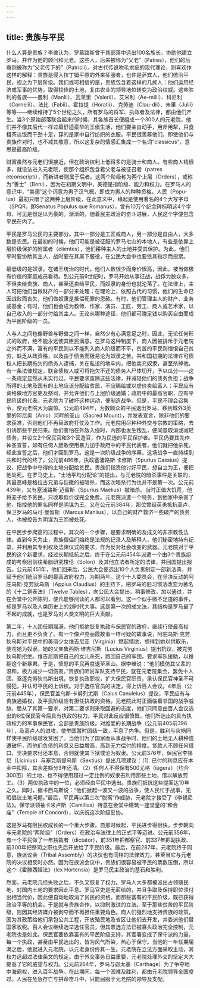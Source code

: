 ```yaml
---
---
---
```

title: 贵族与平民
---




什么人算是贵族？李维认为，罗慕路斯曾于其部落中选出100名族长，协助他建立罗马，并作为他的顾问和元老。这些人，后来被称为“父老”（Patres），他们的后裔则被称为“父老传下的”（Patricii）。对古代传说吹毛求疵的现代理论，则喜欢作这样的解释：贵族是侵入拉丁姆平原的外来征服者，也许是萨宾人，他们统治平民，视之为下层阶级。我们或可相信的是，贵族包含着这样的几族人：他们运用经济或军事的优势，取得较佳的土地，复由农业的领导地位转变为政治权威。这些胜利的各族——曼利（Manlii）、瓦莱里（Valerii）、艾米利（Ae-milii）、科尼利（Cornelii）、法比（Fabii）、霍拉提（Horatii）、克劳迪（Clau-dii）、朱里（Julii）等等——继续维持了5个世纪之久，所有罗马的将军、执政者及法律，都由他们产生。当3个原始部落联合起来的时候，其各族首长便组成一个300人的元老院，他们并不像其后代一样过着舒适豪华的王侯生活，他们要亲自动手，用斧用犁，只食粗茶淡饭而干劲十足，穿的是家中自行纺织的衣服。平民很羡慕他们，即使他们与贵族作对时，也不减其敬意，所以这复杂的情感汇集成一个名词“classicus”，意思是最高阶级。

财富虽然与元老们很接近，但在政治权利上低得多的是骑士和商人。有些商人钱很多，就设法进入元老院，使那个组织包含着父老与被征召者（patres etconscripti），而新进者则属于后者。这两个阶级称为两个上层（Orders），或称为“善士”（Boni），因为在初期文明中，美德是指阶级、能力和权力。在罗马人的意识中，“美德”这个词意为男子汉气概，即成为男人的种种资格。人民（Popu-lus）最初只限于这两种上层阶级，在此意义中，缘起是使用著名的4个大写字母（SPQR，即Senatus Populus que Romanus），曾有10万个纪念碑标明这4个字母，可见是很足以为豪的。渐渐的，随着民主政治的奋斗进展，人民这个字便包含平民在内了。

平民是罗马公民的主要部分。其中一部分是工匠或商人，另一部分是自由人，大多数是农民。在最初的时候，他们可能是被征服的罗马七山的本地人，有些是依靠上层阶级保护的附属者（clientes），他们耕种主人的土地并受其保护。为此，他们平时要协助其主人，战时要在其属下服役，在公民大会中也要依其指示而投票。

最低级的是奴隶。在诸王统治的时代，他们人数很少而身价很高，因此，被当做极有价值的家庭成员看待。到公元前6世纪时，罗马开始从事征战，战俘为数众多，不但卖给贵族、商人，甚至还卖给平民，而奴隶的身份也就沦落了。在法律上，主人可把他们当做财产的一部分来处理；在理论上，依照古代的习惯，他们的生命已因战败而丧失，他们做奴隶是抵偿死罪的恩赦。有时，他们管理主人的财产、业务或基金；有时，他们也会成为教师、作家、演员、工匠、劳工、商人或艺术家，以自己收入的一部分付给其主人。无论从哪种途径，他们都可赚足钱以购买自由而成为平民阶级的一员。

人与人之间也像野兽与野兽之间一样，自然少有心满意足之时，因此，无论任何形式的政府，绝不能永远使其臣民满意。在罗马这种制度下，商人因被排斥于元老院之外而不满，富有的平民则以不能列入商人阶级而不平，贫苦的平民则憎恨自己贫穷，缺乏从政资格，以及由于债务而极易沦为奴隶之苦。共和国初期的法律许可债权人把长期拖欠的债务人逮捕，关在私设的地牢内，把他卖充奴隶，甚至杀掉他。有一条法律规定，联合债权人或可将拖欠不还的债务人尸体切开，予以瓜分——这一条规定显然从未实行过。平民要求废除这些法律，并减轻他们的债务负担；战争所得的土地及国有的土地应该分配给贫民，不应赐给或以虚价卖给富人；平民应有资格做地方官吏及祭司，并允许他们与上层阶级通婚；政府中的最高官职，应有平民阶级的代表。元老院为了破坏这种运动，便制造战争。但是，平民不理会召集令，使元老院大为震惊。公元前494年，为数颇众的平民退出罗马，移到城外3英里的阿尼奥（Anio）河畔的圣山（Sacred Mount），并发表宣言，除非他们的要求获准，否则他们不再替政府打仗及工作。元老院用尽种种外交与宗教的策略，去引诱那些平民归来。他们害怕在外敌入侵时，内部也发生叛乱，便同意取消或减轻债务，并设立2个保民官和3个营造官，作为民选的平民保护者。平民仍要其先作神圣宣誓，如有任何人胆敢使用暴力加于政府中的平民代表者，他们就把他杀死。经此宣誓之后，他们才回到罗马。这是一次阶级战争的序幕，这场战争一直持续到共和时代的终了。公元前486年，执政塞浦路斯·卡修斯（Spurius Cassius）提议，把战争中夺得的土地分配给贫民。贵族们指责他讨好平民，想自立为王，便把他处死。在罗马史上，“土地平均分配论”的提出，与元老院的暗杀事件是关联的，其最高峰是格拉古兄弟与恺撒的被暗杀，而这次暗杀行为也并不是第一次。公元前439年，又有塞浦路斯·迈留斯（Spurius Maelius）被暗杀。当时正值大饥荒，他将麦子给予贫民，只收取低价或完全免费。元老院派遣一个特务，到他家中杀害了他，指控他的罪名同样是阴谋为王。又在公元前384年，那位曾经英勇抵抗高卢、保卫罗马的马可·曼留斯（Marcus Manlius），以自己的财产救济一些破产的债务人，也被控告为阴谋为王而被处死。

在平民步步爬高的过程中，其次的一个步骤，是要求明确的及成文的非宗教性法律。直到今天为止，贵族僧侣们始终是法规的记录人及解释人，他们秘密地持有纪录，并利用其专利权及法律仪式的要求，作为反对社会改变的武器。元老院对于平民的这个新要求，经过长期抵抗之后，终于在公元前454年派遣一个由3个贵族组成的考察团前往希腊研究梭伦（Solon）及其他立法者所定的法律，并回国提出报告。公元前451年，他们回来后，公民大会便选出10个人负责制定一部新法典，并赋予他们统治罗马的最高政府权力，为期两年。这个十人委员会，在坚决反动的阿庇乌斯·克劳狄乌斯（Appius Claudius）的主持下，把罗马的旧习惯法改变为著名的《十二铜表法》（Twelve Tables），向公民大会提出，稍事修改，加以通过，并在会堂中公开陈列，使凡能够阅读的人都可以看到。这一个似乎微不足道的事件，却是罗马以及人类历史上的划时代大事。这是第一次的成文法，其结构是罗马最了不起的成就，也是罗马对人类文明的巨大贡献。

第二年，十人团任期届满，他们拒绝恢复执政与保民官的政府，继续行使最高权力，而且更不负责了。有一个像卢克丽霞故事一样可疑的故事说，阿庇乌斯·克劳狄乌斯对平民中的美丽少女维吉尼亚（Virginia）燃起情欲，想得到她以供取乐，便罚她为奴隶。她的父亲鲁西斯·维吉尼斯（Lucius Virginius）提出抗议，被克劳狄乌斯拒绝。维吉尼斯把自己的女儿杀死，跑回自己的军团，要求军队援助，以推翻这个新暴君。于是，愤怒的平民再度退至圣山。据李维说：“他们模仿其父辈的温和，极力减少一切伤害。”贵族们听说军队支持平民，就在元老院集会，罢免十人团，驱逐克劳狄乌斯出境，恢复执政职权，扩大保民官职责，承认保民官神圣不可侵犯，并认可平民的上诉权。对于选任官员的决定，得上诉百人会议。4年后（公元前445年），保民官盖乌斯·卡努列尤斯（Caius Canuleius）提议，平民应有与贵族通婚权，及平民阶级应有担任执政的资格。元老院此时正面临着邻国的战争威胁，屈从了其第一要求，对第二要求则采取回避的态度，他们只同意由百人会议选出的6位保民官今后具有执政的权力。平民对此反应很愤慨，他们所选出的具有执政权力的军事保民官，全部是贵族阶级。对维爱的长期战争（公元前405前396年），及高卢人的进攻，使举国暂时团结一致，平息了内争。但是，胜利与灾祸同样使平民阶级越发贫困了。当他们为了国家而从事战争时，他们的土地无人耕种或遭破坏，而他们负债的利息又日益增高，高到无力偿付的程度。贷款人不顾任何借口，坚决要求付还本息，否则就使其下狱或沦为奴隶。公元前376年，保民官李锡尼（Licinius）与塞克斯提乌斯（Sextius）提出几项建议：（1）已付的利息应在本金中扣除，其余差额分3年还清。（2）任何人不得保有500尤格（iugera）（约合300亩）的土地，也不得使用超过一定比例的奴隶去利用那些土地，借以解放劳工。（3）两位执政中的一位，必须经由平民中选出。贵族们抵抗这些提案达10年之久。同时，据卡西乌斯说：“他们掀起一波又一波的战争，使人民忙于战事，无暇倡议土地问题。”最后，平民再以第三次“脱离”作威胁，元老院才接受了《李锡尼法》。保守派领袖卡米卢斯（Camillus）特意在会堂中建筑一座堂皇的“和合庙”（Temple of Concord），以庆祝这次阶级妥协。

这是罗马有限民权成长的一个重大步骤。自那时候起，平民进步得很快，步步朝向与元老院的“两阶级”（Orders）在政治与法律上的正式平等迈进。公元前356年，有一个平民做了一年独裁者（dictator），前351年把都察官、前337年把副执政、前300年把祭司之职也先后开放给了平民阶级。最后，在前287年，元老院终于同意，族派议会（Tribal Assembly）的决议也有同样的法律效力，甚至当它与元老院的决议相反时亦然。因为在族派会议中，贵族们很容易被平民的票数压倒，所以这个《霍滕西娅法》（lex Hortensia）是罗马民主政治的基石和胜利。

然而，元老院几经失败之后，不久又恢复了权力。罗马人大多都被派出占领殖民地，对国内土地的要求因此平息。罗马官吏是无薪给的，并且争取及保持职位须付出相当代价，因此便自动地取消了贫民的资格。而那些富有的平民阶级，既已获得政治平等的机会，于是就与贵族合作，以抑制激进的立法。至于那些贫苦的平民阶级，则因其经济媒介被剥夺而不再担任重要角色。商人们强烈地支持贵族的政策，因为其政策给他们承包公共工程，开放殖民地及省区让他们去开发，并委派他们替国家收税。百人会议继续选举选任官员，但其票选方法已被寡头政治完全控制，元老院也是如此。保民官要依靠富有的平民阶级支持，其官署变成了保守派的力量。每一个执政，甚至由平民选出的，皆为风气所染，热心于保守。当他的一年任期届满之后，他就进入元老院，以元老身份终其一生。元老院在立法方面采取主动，其权力远超过法律条文的规定。由于外交事务日益重要，元老院处理外交的坚定大大提高了它的威望与权力。公元前264年，罗马与迦太基（Carthage）为了争夺地中海霸权，进入百年战争。在此期间，每一个困难及胜利，都由元老院领导全国度过。人民在危急存亡与拼命奋斗中，只能屈服于元老院的领导及支配。
